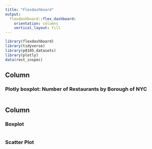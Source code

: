 ```yaml
---
title: "Flexdashboard"
output: 
  flexdashboard::flex_dashboard:
    orientation: columns
    vertical_layout: fill
---
```


```r
library(flexdashboard)
library(tidyverse)
library(p8105.datasets)
library(plotly)
data(rest_inspec)
```

Column {data-width=650}
-----------------------------------------------------------------------

### Plotly boxplot: Number of Restaurants by Borough of NYC

```r

```

Column {data-width=350}
-----------------------------------------------------------------------

### Boxplot

```r

```
  
### Scatter Plot

```r

```
